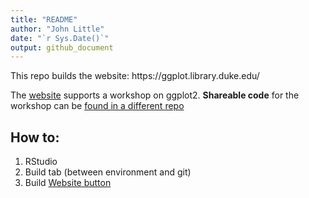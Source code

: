 ```yaml
---
title: "README"
author: "John Little"
date: "`r Sys.Date()`"
output: github_document
---
```


This repo builds the website:  https://ggplot.library.duke.edu/

The [website](https://ggplot.library.duke.edu/) supports a workshop on ggplot2.  **Shareable code** for the workshop can be [found in a different repo](https://github.com/libjohn/workshop_ggplot2)


## How to:

1. RStudio
1. Build tab (between environment and git)
1. Build [Website button](https://rmarkdown.rstudio.com/lesson-13.html)


